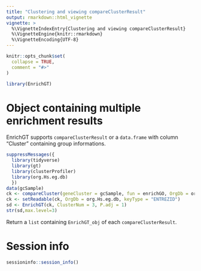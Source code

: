 ```yaml
---
title: "Clustering and viewing compareClusterResult"
output: rmarkdown::html_vignette
vignette: >
  %\VignetteIndexEntry{Clustering and viewing compareClusterResult}
  %\VignetteEngine{knitr::rmarkdown}
  %\VignetteEncoding{UTF-8}
---
```


```r
knitr::opts_chunk$set(
  collapse = TRUE,
  comment = "#>"
)
```

```r
library(EnrichGT)
```

# Object containing multiple enrichment results

EnrichGT supports `compareClusterResult` or a `data.frame` with column "Cluster" containing group informations. 

```r
suppressMessages({
  library(tidyverse)
  library(gt)
  library(clusterProfiler)
  library(org.Hs.eg.db)
  })
data(gcSample)
ck <- compareCluster(geneCluster = gcSample, fun = enrichGO, OrgDb = org.Hs.eg.db, pvalueCutoff = 0.5, qvalueCutoff = 0.5,ont="BP")
ck <- setReadable(ck, OrgDb = org.Hs.eg.db, keyType = "ENTREZID")
sd <- EnrichGT(ck, ClusterNum = 3, P.adj = 1)
str(sd,max.level=3)
```

Return a `list` containing `EnrichGT_obj` of each `compareClusterResult`. 

# Session info

```r
sessioninfo::session_info()
```
